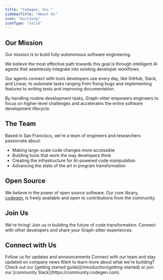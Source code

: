 ```yaml
---
title: "Codegen, Inc."
sidebarTitle: "About Us"
icon: "building"
iconType: "solid"
---
```


<Card
  img="/images/codegen.jpeg"
  title="Codegen, Inc."
  href="https://codegen.com"
/>

## Our Mission

Our mission is to build fully-autonomous software engineering.

We believe the most effective path towards this goal is through intelligent AI agents that seamlessly integrate into existing developer workflows.

Our agents connect with tools developers use every day, like GitHub, Slack, and Linear, to automate tasks ranging from fixing bugs and implementing features to writing tests and improving documentation.

By handling routine development tasks, Graph-sitter empowers engineers to focus on higher-level challenges and accelerates the entire software development lifecycle.

## The Team

Based in San Francisco, we're a team of engineers and researchers passionate about:

- Making large-scale code changes more accessible
- Building tools that work the way developers think
- Creating the infrastructure for AI-powered code manipulation
- Advancing the state of the art in program transformation

## Open Source

We believe in the power of open source software. Our core library, [codegen](https://github.com/codegen-sh/graph-sitter), is freely available and open to contributions from the community.

## Join Us

<CardGroup cols={2}>
  <Card title="Careers" icon="briefcase" href="https://codegen.com/careers">
    We're hiring! Join us in building the future of code transformation.
  </Card>
  <Card title="Community" icon="people-group" href="/introduction/community">
    Connect with other developers and share your Graph-sitter experiences.
  </Card>
</CardGroup>

## Connect with Us

<CardGroup cols={2}>
  <Card title="X (Twitter)" icon="twitter" href="https://x.com/codegen">
    Follow us for updates and announcements
  </Card>
  <Card
    title="LinkedIn"
    icon="linkedin"
    href="https://linkedin.com/company/codegen-dot-com"
  >
    Connect with our team and stay updated on company news
  </Card>
</CardGroup>

<Note>
  Want to learn more about what we're building? Check out our [getting started
  guide](/introduction/getting-started) or join our [community
  Slack](https://community.codegen.com).
</Note>
